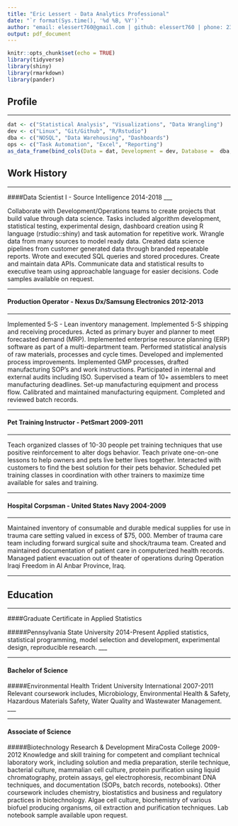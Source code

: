 ```yaml
---
title: "Eric Lessert - Data Analytics Professional"
date: "`r format(Sys.time(), '%d %B, %Y')`"
author: "email: elessert760@gmail.com | github: elessert760 | phone: 239.682.3043"
output: pdf_document
---
```


```r
knitr::opts_chunk$set(echo = TRUE)
library(tidyverse)
library(shiny)
library(rmarkdown)
library(pander)
```

## Profile
___

```r

dat <- c("Statistical Analysis", "Visualizations", "Data Wrangling")
dev <- c("Linux", "Git/Github", "R/Rstudio")
dba <- c("NOSQL", "Data Warehousing", "Dashboards")
ops <- c("Task Automation", "Excel", "Reporting")
as_data_frame(bind_cols(Data = dat, Development = dev, Database =  dba, Operations = ops)) %>% pander()

```


## Work History
___

####Data Scientist I - Source Intelligence 2014-2018
___
  
  Collaborate with Development/Operations teams to create projects that build value through data science. Tasks included algorithm development, statistical testing, experimental design, dashboard creation using R language (rstudio::shiny) and task automation for repetitive work. Wrangle data from many sources to model ready data. Created data science pipelines from customer generated data through branded repeatable reports. Wrote and executed SQL queries and stored procedures. Create and maintain data APIs. Communicate data and statistical results to executive team using approachable language for easier decisions. Code samples available on request.
  
___  
#### Production Operator - Nexus Dx/Samsung Electronics  2012-2013
____

  Implemented 5-S - Lean inventory management. Implemented 5-S shipping and receiving procedures. Acted as primary buyer and planner to meet forecasted demand (MRP). Implemented enterprise resource planning (ERP) software as part of a multi-department team.  Performed statistical analysis of raw materials, processes and cycle times. Developed and implemented process improvements. Implemented GMP processes, drafted manufacturing SOP’s and work instructions. Participated in internal and external audits including ISO. Supervised a team of 10+ assemblers to meet manufacturing deadlines. Set-up manufacturing equipment and process flow. Calibrated and maintained manufacturing equipment. Completed and reviewed batch records.
  
___  
#### Pet Training Instructor - PetSmart 2009-2011
___

  Teach organized classes of 10-30 people pet training techniques that use positive reinforcement to alter dogs behavior. Teach private one-on-one lessons to help owners and pets live better lives together. Interacted with customers to find the best solution for their pets behavior. Scheduled pet training classes in coordination with other trainers to maximize time available for sales and training. 

___
#### Hospital Corpsman - United States Navy 2004-2009
___ 

 Maintained inventory of consumable and durable medical supplies for use in trauma care setting valued in excess of $75, 000. Member of trauma care team including forward surgical suite and shock/trauma team. Created and maintained documentation of patient care in computerized health records. Managed patient evacuation out of theater of operations during Operation Iraqi Freedom in Al Anbar Province, Iraq. 
 
___ 
## Education
___
 
####Graduate Certificate in Applied Statistics 


#####Pennsylvania State University 2014-Present
Applied statistics, statistical programming, model selection and development, experimental design, reproducible research.
___

___
#### Bachelor of Science 
#####Environmental Health Trident University International 2007-2011
Relevant coursework includes, Microbiology, Environmental Health & Safety, Hazardous Materials Safety, Water Quality and Wastewater Management.
___

___
#### Associate of Science
#####Biotechnology Research & Development MiraCosta College 2009-2012
Knowledge and skill training for competent and compliant technical laboratory work, including solution and media preparation, sterile technique, bacterial culture, mammalian cell culture, protein purification using liquid chromatography, protein assays, gel electrophoresis, recombinant DNA techniques, and documentation (SOPs, batch records, notebooks). Other coursework includes chemistry, biostatistics and business and regulatory practices in biotechnology. Algae cell culture, biochemistry of various biofuel producing organisms, oil extraction and purification techniques. Lab notebook sample available upon request.
